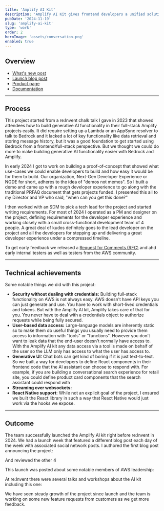 ```yaml
---
title: 'Amplify AI Kit'
description: 'Amplify AI Kit gives frontend developers a unified solution for building AI-powered apps with TypeScript, no prior experience in cloud architecture or AI needed. Provision Amazon Bedrock, connect an LLM to your data, then use a frontend client and UI components to interact with your end users.'
pubDate: '2024-11-19'
slug: 'amplify-ai-kit'
type: 'work'
order: 2
heroImage: 'assets/conversation.png'
enabled: true
---
```



## Overview

* [What's new post](https://aws.amazon.com/about-aws/whats-new/2024/11/aws-amplify-full-stack-ai-kit-amazon-bedrock/)
* [Launch blog post](https://aws.amazon.com/blogs/mobile/build-fullstack-ai-apps-in-minutes-with-the-new-amplify-ai-kit/)
* [Product page](https://aws.amazon.com/amplify/ai/)
* [Documentation](https://docs.amplify.aws/react/ai/set-up-ai/)

---

## Process

This project started from a re:Invent chalk talk I gave in 2023 that showed attendees how to build generative AI functionality in their full-stack Amplify projects easily. It did require setting up a Lambda or an AppSync resolver to talk to Bedrock and it lacked a lot of key functionality like data retrieval and storing message history, but it was a good foundation to get started using Bedrock from a frontend/full-stack perspective. But we thought we could do more to make building generative AI functionality easier with Bedrock and Amplify.

In early 2024 I got to work on building a proof-of-concept that showed what use-cases we could enable developers to build
and how easy it would be for them to build. Our organization, Next-Gen Developer Experience or NGDE for short, adheres to the idea of "demos not memos". So I built a demo and came up with a rough developer experience to go along with the traditional PRFAQ document that gets projects funded. I presented this all to my Director and VP who said, "when can you get this done?" 

I then worked with an SDM to pick a tech lead for the project and started writing requirements. For most of 2024 I operated as a PM and designer on the project, defining requirements for the developer experience and working closely with a small cross-functional development team of 4 people. A great deal of kudos definitely goes to the lead developer on the project and all the developers for stepping up and delivering a great developer experience under a compressed timeline. 

To get early feedback we released a [Request for Comments (RFC)](https://github.com/aws-amplify/amplify-ui/issues/5773) and ahd early internal testers as well as testers from the AWS community. 

---

## Technical achievements

Some notable things we did with this project:

* **Security without dealing with credentials:**  Building full-stack functionality on AWS is not always easy. AWS doesn't have API keys you can just generate and use. You have to work with short-lived credentials and tokens. But with the Amplify AI kit, Amplify takes care of that for you. You never have to deal with a credentials object to authorize requests while being fully secured. 
* **User-based data access:** Large-language models are inherently static so to make them do useful things you usually need to provide them access to information with "tools" or "functions". However you don't want to leak data that the end-user doesn't normally have access to. With the Amplify AI kit any data access via a tool is made on behalf of the user so the LLM only has access to what the user has access to. 
* **Generative UI:** Chat bots can get kind of boring if it is just text-to-text. So we built a way for developers to define React components in their frontend code that the AI assistant can choose to respond with. For example, if you are building a conversational search experience for retail site, you could define product card components that the search assistant could respond with
* **Streaming over websockets:**
* **React Native support:** While not an explicit goal of the project, I ensured we built the React library in such a way that React Native would just work via the hooks we expose. 


---


## Outcome

The team successfully launched the Amplify AI kit right before re:Invent in 2024. We had a launch week that featured a different blog post each day of the week with associated social network posts. I authored the first blog post announcing the project:

<LinkPreview id="https://aws.amazon.com/blogs/mobile/build-fullstack-ai-apps-in-minutes-with-the-new-amplify-ai-kit/" />

And reviewed the other 4

<LinkPreview id="https://aws.amazon.com/blogs/mobile/create-a-customized-ai-based-chat-interface-with-your-application-data/" />

<LinkPreview id="https://aws.amazon.com/blogs/mobile/add-a-conversational-interface-to-any-data-source/" />

<LinkPreview id="https://aws.amazon.com/blogs/mobile/building-a-personalized-travel-planner-with-amazon-bedrocks-knowledge-bases-and-rag/" />

<LinkPreview id="https://aws.amazon.com/blogs/mobile/building-rag-based-applications-with-aws-amplify-ai-kit-and-neon-postgres/" />

This launch was posted about some notable members of AWS leadership:

<LinkPreview id="https://www.linkedin.com/posts/swaminathansivasubramanian_build-fullstack-ai-apps-in-minutes-with-the-activity-7264832499644547073-SjTa" />

<LinkPreview id="https://www.linkedin.com/posts/jeffbarr_aws-activity-7272682107930353664-UTHp" />


At re:Invent there were several talks and workshops about the AI kit including this one:

<YouTubeFigure id="IP2-saNpYsQ" title="Full-stack AI with the AWS Amplify AI Kit" />

We have seen steady growth of the project since launch and the team is working on some new feature requests from customers as we get more feedback. 


<YouTubeFigure id="yO3Np7t9Dik" title="AI Experiences with Amplify Gen 2" />

<YouTubeFigure id="Q7WMOhRILxo" title="How to add GenAI to your frontend app" />

<YouTubeFigure id="f-UeIlQ1tAI" title="Build Fullstack AI Apps in Minutes" />
